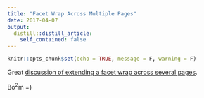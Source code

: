 ```yaml
---
title: "Facet Wrap Across Multiple Pages"
date: 2017-04-07
output:
  distill::distill_article:
    self_contained: false
---
```




```r
knitr::opts_chunk$set(echo = TRUE, message = F, warning = F)
```

Great [discussion of extending a facet wrap across several pages](https://www.programmingwithr.com/how-to-make-your-facet-wrap-facet-grid-ggplots-span-across-multiple-pages-in-pdf/).


Bo$^2$m =)

